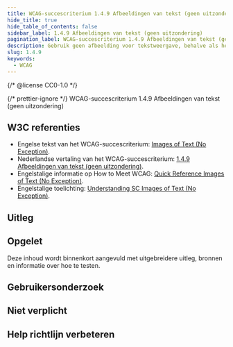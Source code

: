 ```yaml
---
title: WCAG-succescriterium 1.4.9 Afbeeldingen van tekst (geen uitzondering)
hide_title: true
hide_table_of_contents: false
sidebar_label: 1.4.9 Afbeeldingen van tekst (geen uitzondering)
pagination_label: WCAG-succescriterium 1.4.9 Afbeeldingen van tekst (geen uitzondering)
description: Gebruik geen afbeelding voor tekstweergave, behalve als het echt niet anders kan.
slug: 1.4.9
keywords:
  - WCAG
---
```


{/* @license CC0-1.0 */}


{/* prettier-ignore */}
<WcagHeadingGroup level={1} conformanceLevel="Niveau AAA">WCAG-succescriterium 1.4.9 Afbeeldingen van tekst (geen uitzondering)</WcagHeadingGroup>

## W3C referenties

- Engelse tekst van het WCAG-succescriterium: [<span lang="en">Images of Text (No Exception)</span>](https://www.w3.org/TR/WCAG22/#images-of-text-no-exception).
- Nederlandse vertaling van het WCAG-succescriterium: [1.4.9 Afbeeldingen van tekst (geen uitzondering)](https://www.w3.org/Translations/WCAG22-nl/#afbeeldingen-van-tekst-geen-uitzondering).
- Engelstalige informatie op <span lang="en">How to Meet WCAG</span>: [<span lang="en">Quick Reference Images of Text (No Exception)</span>](https://www.w3.org/WAI/WCAG22/quickref/#images-of-text-no-exception).
- Engelstalige toelichting: [<span lang="en">Understanding SC Images of Text (No Exception)</span>](https://www.w3.org/WAI/WCAG22/Understanding/images-of-text-no-exception.html).

## Uitleg

<Summary />

## Opgelet

Deze inhoud wordt binnenkort aangevuld met uitgebreidere uitleg, bronnen en informatie over hoe te testen.

## Gebruikersonderzoek

<CTAGebruikersonderzoek />

## Niet verplicht

<SpotlightSection>
  <Markdown omitH1 headinglevel={3}>
    <Disclaimer />
  </Markdown>
</SpotlightSection>

## Help richtlijn verbeteren

<Markdown omitH1 headinglevel={3}>
  <WCAGFooterInfo />
</Markdown>
